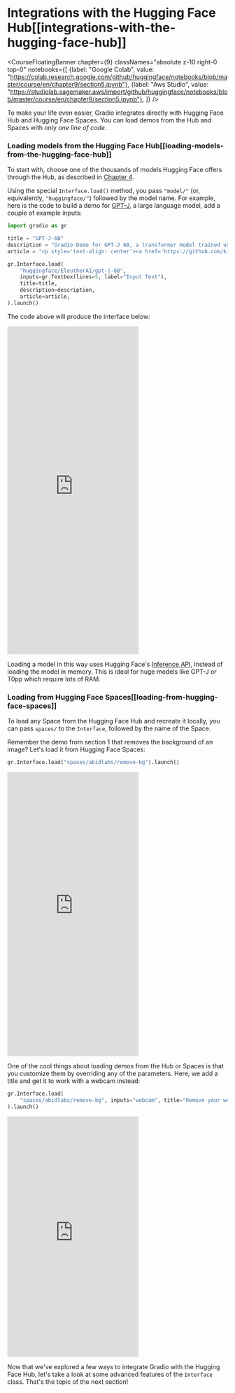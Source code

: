 # Integrations with the Hugging Face Hub[[integrations-with-the-hugging-face-hub]]

<CourseFloatingBanner chapter={9}
  classNames="absolute z-10 right-0 top-0"
  notebooks={[
    {label: "Google Colab", value: "https://colab.research.google.com/github/huggingface/notebooks/blob/master/course/en/chapter9/section5.ipynb"},
    {label: "Aws Studio", value: "https://studiolab.sagemaker.aws/import/github/huggingface/notebooks/blob/master/course/en/chapter9/section5.ipynb"},
]} />

To make your life even easier, Gradio integrates directly with Hugging Face Hub and Hugging Face Spaces.
You can load demos from the Hub and Spaces with only *one line of code*.

### Loading models from the Hugging Face Hub[[loading-models-from-the-hugging-face-hub]]
To start with, choose one of the thousands of models Hugging Face offers through the Hub, as described in [Chapter 4](/course/chapter4/2).

Using the special `Interface.load()` method, you pass `"model/"` (or, equivalently, `"huggingface/"`) 
followed by the model name. 
For example, here is the code to build a demo for [GPT-J](https://huggingface.co/EleutherAI/gpt-j-6B), a large language model, add a couple of example inputs:

```py
import gradio as gr

title = "GPT-J-6B"
description = "Gradio Demo for GPT-J 6B, a transformer model trained using Ben Wang's Mesh Transformer JAX. 'GPT-J' refers to the class of model, while '6B' represents the number of trainable parameters. To use it, simply add your text, or click one of the examples to load them. Read more at the links below."
article = "<p style='text-align: center'><a href='https://github.com/kingoflolz/mesh-transformer-jax' target='_blank'>GPT-J-6B: A 6 Billion Parameter Autoregressive Language Model</a></p>"

gr.Interface.load(
    "huggingface/EleutherAI/gpt-j-6B",
    inputs=gr.Textbox(lines=5, label="Input Text"),
    title=title,
    description=description,
    article=article,
).launch()
```
    
The code above will produce the interface below:

<iframe src="https://course-demos-gpt-j-6B.hf.space" frameBorder="0" height="750" title="Gradio app" class="container p-0 flex-grow space-iframe" allow="accelerometer; ambient-light-sensor; autoplay; battery; camera; document-domain; encrypted-media; fullscreen; geolocation; gyroscope; layout-animations; legacy-image-formats; magnetometer; microphone; midi; oversized-images; payment; picture-in-picture; publickey-credentials-get; sync-xhr; usb; vr ; wake-lock; xr-spatial-tracking" sandbox="allow-forms allow-modals allow-popups allow-popups-to-escape-sandbox allow-same-origin allow-scripts allow-downloads"></iframe>

Loading a model in this way uses Hugging Face's [Inference API](https://huggingface.co/inference-api),
instead of loading the model in memory. This is ideal for huge models like GPT-J or T0pp which
 require lots of RAM.

### Loading from Hugging Face Spaces[[loading-from-hugging-face-spaces]]
To load any Space from the Hugging Face Hub and recreate it locally, you can pass `spaces/` to the `Interface`, followed by the name of the Space.

Remember the demo from section 1 that removes the background of an image? Let's load it from Hugging Face Spaces:

```py
gr.Interface.load("spaces/abidlabs/remove-bg").launch()
```

<iframe src="https://course-demos-remove-bg-original.hf.space" frameBorder="0" height="650" title="Gradio app" class="container p-0 flex-grow space-iframe" allow="accelerometer; ambient-light-sensor; autoplay; battery; camera; document-domain; encrypted-media; fullscreen; geolocation; gyroscope; layout-animations; legacy-image-formats; magnetometer; microphone; midi; oversized-images; payment; picture-in-picture; publickey-credentials-get; sync-xhr; usb; vr ; wake-lock; xr-spatial-tracking" sandbox="allow-forms allow-modals allow-popups allow-popups-to-escape-sandbox allow-same-origin allow-scripts allow-downloads"></iframe>

One of the cool things about loading demos from the Hub or Spaces is that you customize them 
by overriding any of the 
parameters. Here, we add a title and get it to work with a webcam instead:

```py
gr.Interface.load(
    "spaces/abidlabs/remove-bg", inputs="webcam", title="Remove your webcam background!"
).launch()
```

<iframe src="https://course-demos-Remove-bg.hf.space" frameBorder="0" height="550" title="Gradio app" class="container p-0 flex-grow space-iframe" allow="accelerometer; ambient-light-sensor; autoplay; battery; camera; document-domain; encrypted-media; fullscreen; geolocation; gyroscope; layout-animations; legacy-image-formats; magnetometer; microphone; midi; oversized-images; payment; picture-in-picture; publickey-credentials-get; sync-xhr; usb; vr ; wake-lock; xr-spatial-tracking" sandbox="allow-forms allow-modals allow-popups allow-popups-to-escape-sandbox allow-same-origin allow-scripts allow-downloads"></iframe>

Now that we've explored a few ways to integrate Gradio with the Hugging Face Hub, let's take a look at some advanced features of the `Interface` class. That's the topic of the next section!